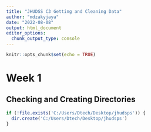 ```yaml
---
title: "JHUDSS C3 Getting and Cleaning Data"
author: "mdzakyjaya"
date: "2022-08-08"
output: html_document
editor_options: 
  chunk_output_type: console
---
```


```r
knitr::opts_chunk$set(echo = TRUE)
```

# Week 1

## Checking and Creating Directories

```r
if (!file.exists('C:/Users/Dtech/Desktop/jhudsps')) {
  dir.create('C:/Users/Dtech/Desktop/jhudsps')
}
```

